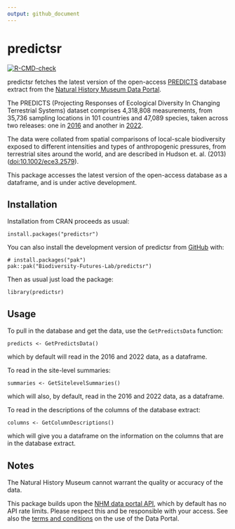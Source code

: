 ```yaml
---
output: github_document
---
```


# predictsr

[![R-CMD-check](https://github.com/Biodiversity-Futures-Lab/predictsr/actions/workflows/R-CMD-check.yaml/badge.svg)](https://github.com/Biodiversity-Futures-Lab/predictsr/actions/workflows/R-CMD-check.yaml)

predictsr fetches the latest version of the open-access [PREDICTS](https://www.nhm.ac.uk/our-science/research/projects/predicts.html) database extract from the [Natural History Museum Data Portal](https://data.nhm.ac.uk/).

The PREDICTS (Projecting Responses of Ecological Diversity In Changing Terrestrial Systems) dataset comprises 4,318,808 measurements, from 35,736 sampling locations in 101 countries and 47,089 species, taken across two releases: one in [2016](https://data.nhm.ac.uk/dataset/the-2016-release-of-the-predicts-database-v1-1) and another in [2022](https://data.nhm.ac.uk/dataset/release-of-data-added-to-the-predicts-database-november-2022).

The data were collated from spatial comparisons of local-scale biodiversity exposed to different intensities and types of anthropogenic pressures, from terrestrial sites around the world, and are described in Hudson et. al. (2013) (<doi:10.1002/ece3.2579>).

This package accesses the latest version of the open-access database as a dataframe, and is under active development.

## Installation

Installation from CRAN proceeds as usual:

```
install.packages("predictsr")
```

You can also install the development version of predictsr from [GitHub](https://github.com/) with:

```
# install.packages("pak")
pak::pak("Biodiversity-Futures-Lab/predictsr")
```

Then as usual just load the package:

```
library(predictsr)
```

## Usage

To pull in the database and get the data, use the `GetPredictsData` function:

```
predicts <- GetPredictsData()
```

which by default will read in the 2016 and 2022 data, as a dataframe.

To read in the site-level summaries:

```
summaries <- GetSitelevelSummaries()
```

which will also, by default, read in the 2016 and 2022 data, as a dataframe.

To read in the descriptions of the columns of the database extract:

```
columns <- GetColumnDescriptions()
```

which will give you a dataframe on the information on the columns that are in the database extract.

## Notes

The Natural History Museum cannot warrant the quality or accuracy of the data.

This package builds upon the [NHM data portal API](https://data.nhm.ac.uk/about/download), which by default has no API rate limits. Please respect this and be responsible with your access. See also the [terms and conditions](https://data.nhm.ac.uk/terms-conditions) on the use of the Data Portal.

